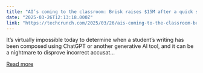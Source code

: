 ```yaml
---
title: "AI’s coming to the classroom: Brisk raises $15M after a quick start in school"
date: "2025-03-26T12:13:18.000Z"
link: "https://techcrunch.com/2025/03/26/ais-coming-to-the-classroom-brisk-raises-15m-after-a-quick-start-in-school/"
---
```


It&#8217;s virtually impossible today to determine when a student&#8217;s writing has been composed using ChatGPT or another generative AI tool, and it can be a nightmare to disprove incorrect accusat...

[Read more](https://techcrunch.com/2025/03/26/ais-coming-to-the-classroom-brisk-raises-15m-after-a-quick-start-in-school/)
